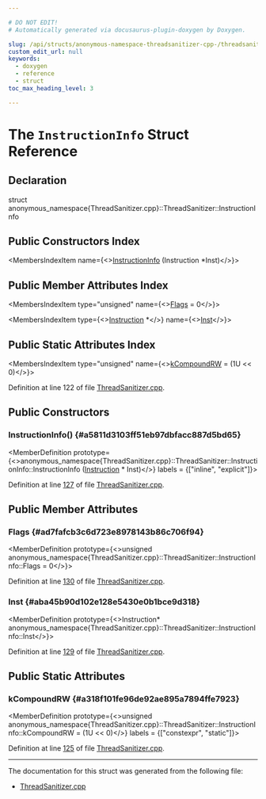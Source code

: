 ```yaml
---

# DO NOT EDIT!
# Automatically generated via docusaurus-plugin-doxygen by Doxygen.

slug: /api/structs/anonymous-namespace-threadsanitizer-cpp-/threadsanitizer/instructioninfo
custom_edit_url: null
keywords:
  - doxygen
  - reference
  - struct
toc_max_heading_level: 3

---
```





# The `InstructionInfo` Struct Reference

<DoxygenPage pluginConfig={pluginConfig}>



## Declaration

<CodeBlock>struct anonymous_namespace{ThreadSanitizer.cpp}::ThreadSanitizer::InstructionInfo</CodeBlock>

## Public Constructors Index

<MembersIndex>

<MembersIndexItem
  name={<><a href="#a5811d3103ff51eb97dbfacc887d5bd65">InstructionInfo</a> (Instruction &#42;Inst)</>}>
</MembersIndexItem>

</MembersIndex>

## Public Member Attributes Index

<MembersIndex>

<MembersIndexItem
  type="unsigned"
  name={<><a href="#ad7fafcb3c6d723e8978143b86c706f94">Flags</a> = 0</>}>
</MembersIndexItem>

<MembersIndexItem
  type={<><a href="/docs/api/classes/llvm/instruction">Instruction</a> &#42;</>}
  name={<><a href="#aba45b90d102e128e5430e0b1bce9d318">Inst</a></>}>
</MembersIndexItem>

</MembersIndex>

## Public Static Attributes Index

<MembersIndex>

<MembersIndexItem
  type="unsigned"
  name={<><a href="#a318f101fe96de92ae895a7894ffe7923">kCompoundRW</a> = (1U &lt;&lt; 0)</>}>
</MembersIndexItem>

</MembersIndex>


Definition at line 122 of file <a href="/docs/api/files/lib/lib/transforms/lib/transforms/instrumentation/threadsanitizer-cpp">ThreadSanitizer.cpp</a>.

<SectionDefinition>

## Public Constructors

### InstructionInfo() {#a5811d3103ff51eb97dbfacc887d5bd65}

<MemberDefinition
  prototype={<>anonymous&#95;namespace&#123;ThreadSanitizer.cpp&#125;::ThreadSanitizer::InstructionInfo::InstructionInfo (<a href="/docs/api/classes/llvm/instruction">Instruction</a> &#42; Inst)</>}
  labels = {["inline", "explicit"]}>

Definition at line <a href="/docs/api/files/lib/lib/transforms/lib/transforms/instrumentation/threadsanitizer-cpp/#l00127">127</a> of file <a href="/docs/api/files/lib/lib/transforms/lib/transforms/instrumentation/threadsanitizer-cpp">ThreadSanitizer.cpp</a>.
</MemberDefinition>

</SectionDefinition>

<SectionDefinition>

## Public Member Attributes

### Flags {#ad7fafcb3c6d723e8978143b86c706f94}

<MemberDefinition
  prototype={<>unsigned anonymous&#95;namespace&#123;ThreadSanitizer.cpp&#125;::ThreadSanitizer::InstructionInfo::Flags = 0</>}>

Definition at line <a href="/docs/api/files/lib/lib/transforms/lib/transforms/instrumentation/threadsanitizer-cpp/#l00130">130</a> of file <a href="/docs/api/files/lib/lib/transforms/lib/transforms/instrumentation/threadsanitizer-cpp">ThreadSanitizer.cpp</a>.
</MemberDefinition>

### Inst {#aba45b90d102e128e5430e0b1bce9d318}

<MemberDefinition
  prototype={<>Instruction&#42; anonymous&#95;namespace&#123;ThreadSanitizer.cpp&#125;::ThreadSanitizer::InstructionInfo::Inst</>}>

Definition at line <a href="/docs/api/files/lib/lib/transforms/lib/transforms/instrumentation/threadsanitizer-cpp/#l00129">129</a> of file <a href="/docs/api/files/lib/lib/transforms/lib/transforms/instrumentation/threadsanitizer-cpp">ThreadSanitizer.cpp</a>.
</MemberDefinition>

</SectionDefinition>

<SectionDefinition>

## Public Static Attributes

### kCompoundRW {#a318f101fe96de92ae895a7894ffe7923}

<MemberDefinition
  prototype={<>unsigned anonymous&#95;namespace&#123;ThreadSanitizer.cpp&#125;::ThreadSanitizer::InstructionInfo::kCompoundRW = (1U &lt;&lt; 0)</>}
  labels = {["constexpr", "static"]}>

Definition at line <a href="/docs/api/files/lib/lib/transforms/lib/transforms/instrumentation/threadsanitizer-cpp/#l00125">125</a> of file <a href="/docs/api/files/lib/lib/transforms/lib/transforms/instrumentation/threadsanitizer-cpp">ThreadSanitizer.cpp</a>.
</MemberDefinition>

</SectionDefinition>

<hr/>

The documentation for this struct was generated from the following file:

<ul>
<li><a href="/docs/api/files/lib/lib/transforms/lib/transforms/instrumentation/threadsanitizer-cpp">ThreadSanitizer.cpp</a></li>
</ul>

</DoxygenPage>

